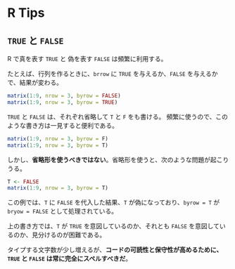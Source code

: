 # R Tips {.unnumbered}

## `TRUE` と `FALSE`

R で真を表す `TRUE` と 偽を表す `FALSE` は頻繁に利用する。

たとえば、行列を作るときに、`brrow` に `TRUE` を与えるか、`FALSE` を与えるかで、結果が変わる。

```r
matrix(1:9, nrow = 3, byrow = FALSE)
matrix(1:9, nrow = 3, byrow = TRUE)
```

`TRUE` と `FALSE` は、それぞれ省略して `T` と `F` をも書ける。
頻繁に使うので、このような書き方は一見すると便利である。

```r
matrix(1:9, nrow = 3, byrow = F)
matrix(1:9, nrow = 3, byrow = T)
```

しかし、**省略形を使うべきではない**。省略形を使うと、次のような問題が起こりうる。

```r
T <- FALSE
matrix(1:9, nrow = 3, byrow = T)
```

この例では、`T` に `FALSE` を代入した結果、`T` が偽になっており、`byrow = T` が `bryow = FALSE` として処理されている。

上の書き方では、`T` が `TRUE` を意図しているのか、それとも `FALSE` を意図しているのか、見分けるのが困難である。

タイプする文字数が少し増えるが、**コードの可読性と保守性が高めるために、`TRUE` と `FALSE` は常に完全にスペルすべきだ**。